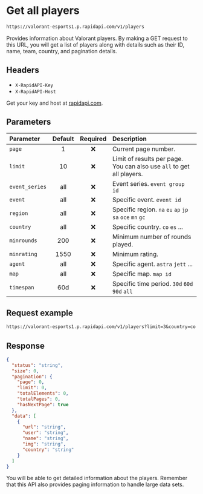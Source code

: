 # Get all players

```txt copy filename="GET"
https://valorant-esports1.p.rapidapi.com/v1/players
```

Provides information about Valorant players. By making a GET request to this URL, you will get a list of players along with details such as their ID, name, team, country, and pagination details.

## Headers

- `X-RapidAPI-Key`
- `X-RapidAPI-Host`

Get your key and host at [rapidapi.com](https://rapidapi.com/madorlix-F9ZSAPsIt3/api/valorant-esports1).

## Parameters

| Parameter      | Default | Required | Description                                                           |
| :------------- | :-----: | :------: | :-------------------------------------------------------------------- |
| `page`         |    1    |    ❌    | Current page number.                                                  |
| `limit`        |   10    |    ❌    | Limit of results per page. You can also use `all` to get all players. |
| `event_series` |   all   |    ❌    | Event series. `event group id`                                        |
| `event`        |   all   |    ❌    | Specific event. `event id`                                            |
| `region`       |   all   |    ❌    | Specific region. `na` `eu` `ap` `jp` `sa` `oce` `mn` `gc`             |
| `country`      |   all   |    ❌    | Specific country. `co` `es` ...                                       |
| `minrounds`    |   200   |    ❌    | Minimum number of rounds played.                                      |
| `minrating`    |  1550   |    ❌    | Minimum rating.                                                       |
| `agent`        |   all   |    ❌    | Specific agent. `astra` `jett` ...                                    |
| `map`          |   all   |    ❌    | Specific map. `map id`                                                |
| `timespan`     |   60d   |    ❌    | Specific time period. `30d` `60d` `90d` `all`                         |

## Request example

```txt copy filename="GET"
https://valorant-esports1.p.rapidapi.com/v1/players?limit=3&country=co
```

## Response

```json copy
{
  "status": "string",
  "size": 0,
  "pagination": {
    "page": 0,
    "limit": 0,
    "totalElements": 0,
    "totalPages": 0,
    "hasNextPage": true
  },
  "data": [
    {
      "url": "string",
      "user": "string",
      "name": "string",
      "img": "string",
      "country": "string"
    }
  ]
}
```

You will be able to get detailed information about the players. Remember that this API also provides paging information to handle large data sets.
